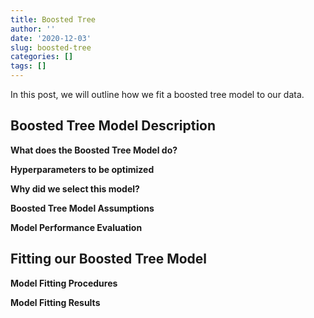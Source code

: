 ```yaml
---
title: Boosted Tree
author: ''
date: '2020-12-03'
slug: boosted-tree
categories: []
tags: []
---
```


In this post, we will outline how we fit a boosted tree model to our data. 

## Boosted Tree Model Description

**What does the Boosted Tree Model do?**


**Hyperparameters to be optimized**



**Why did we select this model?**



**Boosted Tree Model Assumptions**


**Model Performance Evaluation**


## Fitting our Boosted Tree Model

**Model Fitting Procedures** 




**Model Fitting Results**


